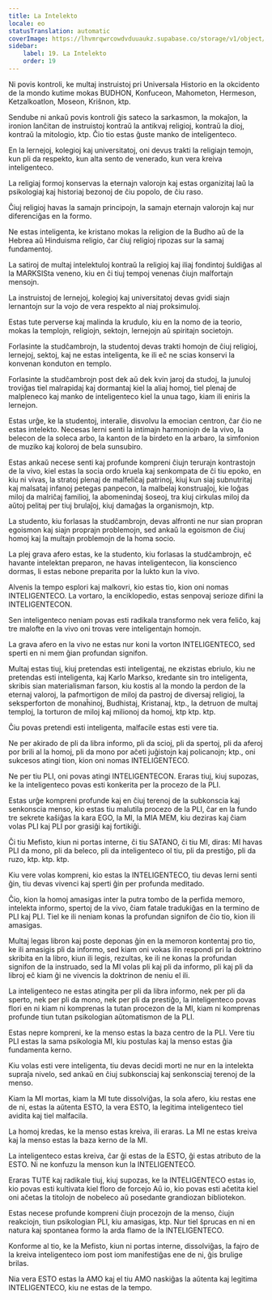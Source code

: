 ```yaml
---
title: La Intelekto
locale: eo
statusTranslation: automatic
coverImage: https://lhvmrqwrcowdvduuaukz.supabase.co/storage/v1/object/public/strapi-uploads/small_cover-educacion-fundamental.webp-2d51a7828a2b1309555be27f7e2a61a0.webp
sidebar:
    label: 19. La Intelekto
    order: 19
---
```

Ni povis kontroli, ke multaj instruistoj pri Universala Historio en la okcidento de la mondo kutime mokas BUDHON, Konfuceon, Mahometon, Hermeson, Ketzalkoatlon, Moseon, Kriŝnon, ktp.

Sendube ni ankaŭ povis kontroli ĝis sateco la sarkasmon, la mokaĵon, la ironion lanĉitan de instruistoj kontraŭ la antikvaj religioj, kontraŭ la dioj, kontraŭ la mitologio, ktp. Ĉio tio estas ĝuste manko de inteligenteco.

En la lernejoj, kolegioj kaj universitatoj, oni devus trakti la religiajn temojn, kun pli da respekto, kun alta sento de venerado, kun vera kreiva inteligenteco.

La religiaj formoj konservas la eternajn valorojn kaj estas organizitaj laŭ la psikologiaj kaj historiaj bezonoj de ĉiu popolo, de ĉiu raso.

Ĉiuj religioj havas la samajn principojn, la samajn eternajn valorojn kaj nur diferenciĝas en la formo.

Ne estas inteligenta, ke kristano mokas la religion de la Budho aŭ de la Hebrea aŭ Hinduisma religio, ĉar ĉiuj religioj ripozas sur la samaj fundamentoj.

La satiroj de multaj intelektuloj kontraŭ la religioj kaj iliaj fondintoj ŝuldiĝas al la MARKSISta veneno, kiu en ĉi tiuj tempoj venenas ĉiujn malfortajn mensojn.

La instruistoj de lernejoj, kolegioj kaj universitatoj devas gvidi siajn lernantojn sur la vojo de vera respekto al niaj proksimuloj.

Estas tute perverse kaj malinda la krudulo, kiu en la nomo de ia teorio, mokas la templojn, religiojn, sektojn, lernejojn aŭ spiritajn societojn.

Forlasinte la studĉambrojn, la studentoj devas trakti homojn de ĉiuj religioj, lernejoj, sektoj, kaj ne estas inteligenta, ke ili eĉ ne scias konservi la konvenan konduton en templo.

Forlasinte la studĉambrojn post dek aŭ dek kvin jaroj da studoj, la junuloj troviĝas tiel malrapidaj kaj dormantaj kiel la aliaj homoj, tiel plenaj de malpleneco kaj manko de inteligenteco kiel la unua tago, kiam ili eniris la lernejon.

Estas urĝe, ke la studentoj, interalie, disvolvu la emocian centron, ĉar ĉio ne estas intelekto. Necesas lerni senti la intimajn harmoniojn de la vivo, la belecon de la soleca arbo, la kanton de la birdeto en la arbaro, la simfonion de muziko kaj koloroj de bela sunsubiro.

Estas ankaŭ necese senti kaj profunde kompreni ĉiujn terurajn kontrastojn de la vivo, kiel estas la socia ordo kruela kaj senkompata de ĉi tiu epoko, en kiu ni vivas, la stratoj plenaj de malfeliĉaj patrinoj, kiuj kun siaj subnutritaj kaj malsataj infanoj petegas panpecon, la malbelaj konstruaĵoj, kie loĝas miloj da malriĉaj familioj, la abomenindaj ŝoseoj, tra kiuj cirkulas miloj da aŭtoj pelitaj per tiuj brulaĵoj, kiuj damaĝas la organismojn, ktp.

La studento, kiu forlasas la studĉambrojn, devas alfronti ne nur sian propran egoismon kaj siajn proprajn problemojn, sed ankaŭ la egoismon de ĉiuj homoj kaj la multajn problemojn de la homa socio.

La plej grava afero estas, ke la studento, kiu forlasas la studĉambrojn, eĉ havante intelektan preparon, ne havas inteligentecon, lia konscienco dormas, li estas nebone preparita por la lukto kun la vivo.

Alvenis la tempo esplori kaj malkovri, kio estas tio, kion oni nomas INTELIGENTECO. La vortaro, la enciklopedio, estas senpovaj serioze difini la INTELIGENTECON.

Sen inteligenteco neniam povas esti radikala transformo nek vera feliĉo, kaj tre malofte en la vivo oni trovas vere inteligentajn homojn.

La grava afero en la vivo ne estas nur koni la vorton INTELIGENTECO, sed sperti en ni mem ĝian profundan signifon.

Multaj estas tiuj, kiuj pretendas esti inteligentaj, ne ekzistas ebriulo, kiu ne pretendas esti inteligenta, kaj Karlo Markso, kredante sin tro inteligenta, skribis sian materialisman farson, kiu kostis al la mondo la perdon de la eternaj valoroj, la pafmortigon de miloj da pastroj de diversaj religioj, la seksperforton de monaĥinoj, Budhistaj, Kristanaj, ktp., la detruon de multaj temploj, la torturon de miloj kaj milionoj da homoj, ktp ktp. ktp.

Ĉiu povas pretendi esti inteligenta, malfacile estas esti vere tia.

Ne per akirado de pli da libra informo, pli da scioj, pli da spertoj, pli da aferoj por brili al la homoj, pli da mono por aĉeti juĝistojn kaj policanojn; ktp., oni sukcesos atingi tion, kion oni nomas INTELIGENTECO.

Ne per tiu PLI, oni povas atingi INTELIGENTECON. Eraras tiuj, kiuj supozas, ke la inteligenteco povas esti konkerita per la procezo de la PLI.

Estas urĝe kompreni profunde kaj en ĉiuj terenoj de la subkonscia kaj senkonscia menso, kio estas tiu malutila procezo de la PLI, ĉar en la fundo tre sekrete kaŝiĝas la kara EGO, la MI, la MIA MEM, kiu deziras kaj ĉiam volas PLI kaj PLI por grasiĝi kaj fortikiĝi.

Ĉi tiu Mefisto, kiun ni portas interne, ĉi tiu SATANO, ĉi tiu MI, diras: MI havas PLI da mono, pli da beleco, pli da inteligenteco ol tiu, pli da prestiĝo, pli da ruzo, ktp. ktp. ktp.

Kiu vere volas kompreni, kio estas la INTELIGENTECO, tiu devas lerni senti ĝin, tiu devas vivenci kaj sperti ĝin per profunda meditado.

Ĉio, kion la homoj amasigas inter la putra tombo de la perfida memoro, intelekta informo, spertoj de la vivo, ĉiam fatale tradukiĝas en la termino de PLI kaj PLI. Tiel ke ili neniam konas la profundan signifon de ĉio tio, kion ili amasigas.

Multaj legas libron kaj poste deponas ĝin en la memoron kontentaj pro tio, ke ili amasigis pli da informo, sed kiam oni vokas ilin respondi pri la doktrino skribita en la libro, kiun ili legis, rezultas, ke ili ne konas la profundan signifon de la instruado, sed la MI volas pli kaj pli da informo, pli kaj pli da libroj eĉ kiam ĝi ne vivencis la doktrinon de neniu el ili.

La inteligenteco ne estas atingita per pli da libra informo, nek per pli da sperto, nek per pli da mono, nek per pli da prestiĝo, la inteligenteco povas flori en ni kiam ni komprenas la tutan procezon de la MI, kiam ni komprenas profunde tiun tutan psikologian aŭtomatismon de la PLI.

Estas nepre kompreni, ke la menso estas la baza centro de la PLI. Vere tiu PLI estas la sama psikologia MI, kiu postulas kaj la menso estas ĝia fundamenta kerno.

Kiu volas esti vere inteligenta, tiu devas decidi morti ne nur en la intelekta supraĵa nivelo, sed ankaŭ en ĉiuj subkonsciaj kaj senkonsciaj terenoj de la menso.

Kiam la MI mortas, kiam la MI tute dissolviĝas, la sola afero, kiu restas ene de ni, estas la aŭtenta ESTO, la vera ESTO, la legitima inteligenteco tiel avidita kaj tiel malfacila.

La homoj kredas, ke la menso estas kreiva, ili eraras. La MI ne estas kreiva kaj la menso estas la baza kerno de la MI.

La inteligenteco estas kreiva, ĉar ĝi estas de la ESTO, ĝi estas atributo de la ESTO. Ni ne konfuzu la menson kun la INTELIGENTECO.

Eraras TUTE kaj radikale tiuj, kiuj supozas, ke la INTELIGENTECO estas io, kio povas esti kultivata kiel floro de forcejo Aŭ io, kio povas esti aĉetita kiel oni aĉetas la titolojn de nobeleco aŭ posedante grandiozan bibliotekon.

Estas necese profunde kompreni ĉiujn procezojn de la menso, ĉiujn reakciojn, tiun psikologian PLI, kiu amasigas, ktp. Nur tiel ŝprucas en ni en natura kaj spontanea formo la arda flamo de la INTELIGENTECO.

Konforme al tio, ke la Mefisto, kiun ni portas interne, dissolviĝas, la fajro de la kreiva inteligenteco iom post iom manifestiĝas ene de ni, ĝis brulige brilas.

Nia vera ESTO estas la AMO kaj el tiu AMO naskiĝas la aŭtenta kaj legitima INTELIGENTECO, kiu ne estas de la tempo.

